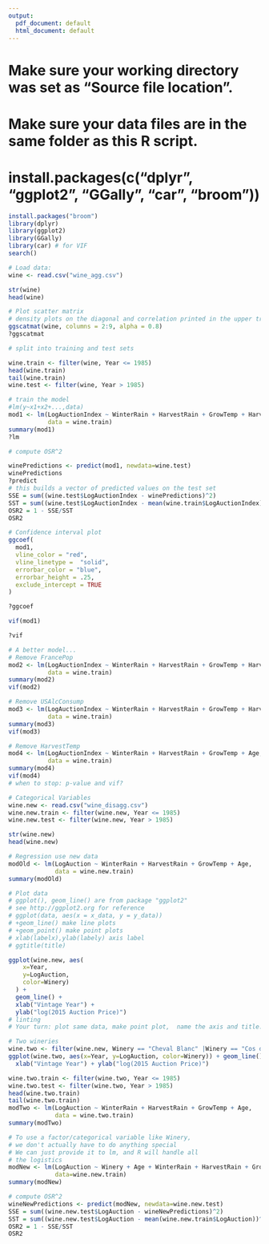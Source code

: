 ---
output:
  pdf_document: default
  html_document: default
---
# 
# Make sure your working directory was set as "Source file location".
# Make sure your data files are in the same folder as this R script.
# install.packages(c("dplyr", "ggplot2", "GGally", "car", "broom"))

```{r}
install.packages("broom")
library(dplyr)
library(ggplot2)
library(GGally)
library(car) # for VIF
search()
```

```{r}
# Load data:
wine <- read.csv("wine_agg.csv") 

str(wine)
head(wine)
```

```{r}
# Plot scatter matrix
# density plots on the diagonal and correlation printed in the upper triangle
ggscatmat(wine, columns = 2:9, alpha = 0.8)
?ggscatmat
```

```{r}
# split into training and test sets 

wine.train <- filter(wine, Year <= 1985) 
head(wine.train)
tail(wine.train)
wine.test <- filter(wine, Year > 1985)
```

```{r}
# train the model
#lm(y~x1+x2+...,data)
mod1 <- lm(LogAuctionIndex ~ WinterRain + HarvestRain + GrowTemp + HarvestTemp + Age + FrancePop + USAlcConsump, 
           data = wine.train)
summary(mod1)
?lm

```

```{r}
# compute OSR^2

winePredictions <- predict(mod1, newdata=wine.test)
winePredictions
?predict
# this builds a vector of predicted values on the test set
SSE = sum((wine.test$LogAuctionIndex - winePredictions)^2)
SST = sum((wine.test$LogAuctionIndex - mean(wine.train$LogAuctionIndex))^2)
OSR2 = 1 - SSE/SST
OSR2
```


```{r}

# Confidence interval plot
ggcoef(
  mod1,
  vline_color = "red",
  vline_linetype =  "solid",
  errorbar_color = "blue",
  errorbar_height = .25,
  exclude_intercept = TRUE
)

?ggcoef
```
```{r}
vif(mod1)

?vif
```

```{r}
# A better model...
# Remove FrancePop
mod2 <- lm(LogAuctionIndex ~ WinterRain + HarvestRain + GrowTemp + HarvestTemp + Age + USAlcConsump, 
           data = wine.train)
summary(mod2)
vif(mod2)
```

```{r}
# Remove USAlcConsump
mod3 <- lm(LogAuctionIndex ~ WinterRain + HarvestRain + GrowTemp + HarvestTemp + Age, 
           data = wine.train)
summary(mod3)
vif(mod3)
```

```{r}
# Remove HarvestTemp
mod4 <- lm(LogAuctionIndex ~ WinterRain + HarvestRain + GrowTemp + Age, 
           data = wine.train)
summary(mod4)
vif(mod4)
# when to stop: p-value and vif?
```


```{r}
# Categorical Variables
wine.new <- read.csv("wine_disagg.csv")
wine.new.train <- filter(wine.new, Year <= 1985)
wine.new.test <- filter(wine.new, Year > 1985)

str(wine.new)
head(wine.new)
```

```{r}
# Regression use new data
modOld <- lm(LogAuction ~ WinterRain + HarvestRain + GrowTemp + Age, 
             data = wine.new.train)
summary(modOld)
```
```{r}
# Plot data
# ggplot(), geom_line() are from package "ggplot2"
# see http://ggplot2.org for reference 
# ggplot(data, aes(x = x_data, y = y_data))
# +geom_line() make line plots
# +geom_point() make point plots
# xlab(labelx),ylab(labely) axis label
# ggtitle(title)

ggplot(wine.new, aes(
    x=Year, 
    y=LogAuction, 
    color=Winery)
  ) + 
  geom_line() +
  xlab("Vintage Year") + 
  ylab("log(2015 Auction Price)")
# linting
# Your turn: plot same data, make point plot,  name the axis and title.
```

```{r}
# Two wineries
wine.two <- filter(wine.new, Winery == "Cheval Blanc" |Winery == "Cos d'Estournel")
ggplot(wine.two, aes(x=Year, y=LogAuction, color=Winery)) + geom_line() +
  xlab("Vintage Year") + ylab("log(2015 Auction Price)")
```

```{r}
wine.two.train <- filter(wine.two, Year <= 1985)
wine.two.test <- filter(wine.two, Year > 1985)
head(wine.two.train)
tail(wine.two.train)
modTwo <- lm(LogAuction ~ WinterRain + HarvestRain + GrowTemp + Age, 
             data = wine.two.train)
summary(modTwo)
```

```{r}
# To use a factor/categorical variable like Winery, 
# we don't actually have to do anything special 
# We can just provide it to lm, and R will handle all
# the logistics
modNew <- lm(LogAuction ~ Winery + Age + WinterRain + HarvestRain + GrowTemp, 
             data=wine.new.train)
summary(modNew)
```

```{r}

# compute OSR^2
wineNewPredictions <- predict(modNew, newdata=wine.new.test)
SSE = sum((wine.new.test$LogAuction - wineNewPredictions)^2)
SST = sum((wine.new.test$LogAuction - mean(wine.new.train$LogAuction))^2)
OSR2 = 1 - SSE/SST
OSR2
```



